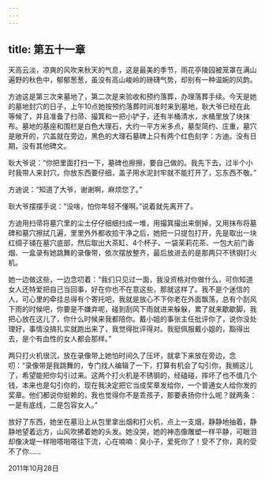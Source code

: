 ```yaml
---
---
---
```

title: 第五十一章
---




天高云淡，凉爽的风吹来秋天的气息，这是最美的季节，雨花亭陵园被笼罩在满山遍野的秋色中，郁郁葱葱，虽没有高山峻岭的磅礴气势，却别有一种温婉的风韵。

方迪这是第三次来墓地了，第二次是来验收和预约落葬，办理落葬手续。今天是她的墓地封穴的日子，上午10点她按预约落葬时间准时来到墓地，耿大爷已经在此等候了，并且准备了扫帚、撮箕和一把小铲子，还有半桶清水，水桶里放了块抹布。墓地的基座和围栏是白色大理石，大约一平方米多点，墓型简约、庄重，墓穴是敞开的，穴盖就在旁边，黑色的大理石墓碑上只有两个红色刻字：方迪。没有日期，没有其他碑文。

耿大爷说：“你把里面打扫一下，墓碑也擦擦，要自己做的。我先下去，过半个小时我带人来封穴，你放东西要仔细，盖子用水泥封牢就不能打开了，忘东西不敬。”

方迪说：“知道了大爷，谢谢啊，麻烦您了。”

耿大爷摆摆手说：“没啥，怕你年轻不懂啊。”说着就先离开了。

方迪用扫帚将墓穴里的尘土仔仔细细扫成一堆，用撮箕撮出来倒掉，又用抹布将墓碑和墓穴擦拭几遍，里里外外都收拾干净之后，她把一只提包打开，先是取出一块红绸子铺在墓穴底部，然后取出大茶缸、4个杯子、一袋茉莉花茶、一包大前门香烟、一盒录有她跳舞的录像带，依次摆放整齐，最后放进去的是那两只不锈钢打火机。

她一边做这些，一边念叨着：“我们只见过一面，我没资格对你做什么，可你知道女人还特爱把自己当回事，好在你也不在意这些，那就这样了。我不是个迷信的人，可心里的牵挂总得有个寄托吧，我就是放心不下你老在外面飘荡，总有个刮风下雨的时候吧，你要是不嫌弃呢，碰到刮风下雨就进来躲躲，累了就来歇歇脚，我把心放在这儿了，你什么时候来我都陪你。戴小姐的事张主任批评你了，说你没处理好，事情没搞扎实就跑出来了，我觉得批评得对。我挺佩服戴小姐的，豁得出去，是个有血性的女人都会那样。”

两只打火机很沉，放在录像带上她怕时间久了压坏，就拿下来放在旁边，念叨：“录像带是我跳舞的，专门找人编辑了一下，打算有机会了勾引你，我搁这儿了，希望能把你勾引过来。这两个打火机是不锈钢的，经磕碰，摔坏了也不值几个钱，本来也是勾引你的，现在我决定把它当成奖章发给你，一个普通女人给你发的奖章。他们都说你挺赖的，我也觉得你不是乖孩子，那要表扬你什么呢？就两条：一是有底线，二是包容女人。”

放好了东西，她坐在墓沿上从包里拿出烟和打火机，点上一支烟，静静地抽着，静静地望着远方，山风吹拂着她的头发。她没哭，她的神态像雕塑一样平静，可眼泪却像决堤一样啪嗒啪嗒往下流，心在喃喃：臭小子，爱死你了！受不了你，真的受不了你……

2011年10月28日